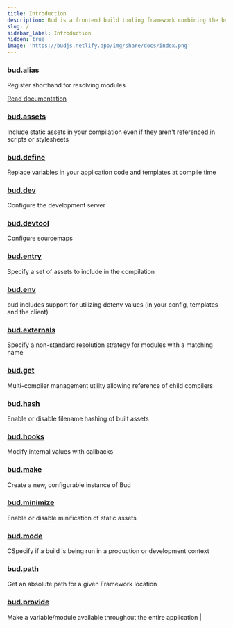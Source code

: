 ```yaml
---
title: Introduction
description: Bud is a frontend build tooling framework combining the best parts of Symfony Encore and Laravel Mix
slug: /
sidebar_label: Introduction
hidden: true
image: 'https://budjs.netlify.app/img/share/docs/index.png'
---
```


### bud.alias

Register shorthand for resolving modules

<a href="/docs/bud.alias" className="button button--primary">Read documentation</a>

### [bud.assets](/docs/bud.assets)

Include static assets in your compilation even if they aren't referenced in scripts or stylesheets

### [bud.define](/docs/bud.define)

Replace variables in your application code and templates at compile time

### [bud.dev](/docs/bud.dev)

Configure the development server

### [bud.devtool](/docs/bud.devtool)

Configure sourcemaps

### [bud.entry](/docs/bud.entry)

Specify a set of assets to include in the compilation

### [bud.env](/docs/bud.env)

bud includes support for utilizing dotenv values (in your config, templates and the client)

### [bud.externals](/docs/bud.externals)

Specify a non-standard resolution strategy for modules with a matching name

### [bud.get](/docs/bud.get)

Multi-compiler management utility allowing reference of child compilers

### [bud.hash](/docs/bud.hash)

Enable or disable filename hashing of built assets

### [bud.hooks](/docs/bud.hooks/index)

Modify internal values with callbacks

### [bud.make](/docs/bud.make)

Create a new, configurable instance of Bud

### [bud.minimize](/docs/bud.minimize)

Enable or disable minification of static assets

### [bud.mode](/docs/bud.mode/bud.mode)

CSpecify if a build is being run in a production or development context

### [bud.path](/docs/bud.path)

Get an absolute path for a given Framework location

### [bud.provide](/docs/bud.provide)

Make a variable/module available throughout the entire application |
